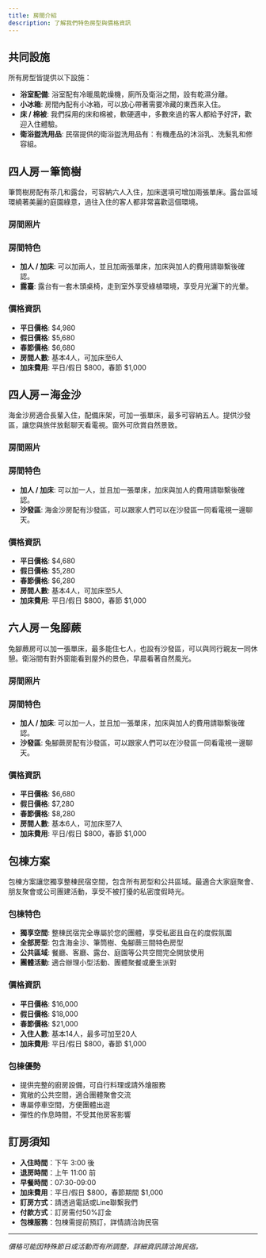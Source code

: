 ```yaml
---
title: 房間介紹
description: 了解我們特色房型與價格資訊
---
```



## 共同設施

所有房型皆提供以下設施：

- **浴室配備**: 浴室配有冷暖風乾燥機，廁所及衛浴之間，設有乾濕分離。
- **小冰箱**: 房間內配有小冰箱，可以放心帶著需要冷藏的東西來入住。
- **床 / 棉被**: 我們採用的床和棉被，軟硬適中，多數來過的客人都給予好評，歡迎入住體驗。
- **衛浴盥洗用品**: 民宿提供的衛浴盥洗用品有：有機產品的沐浴乳、洗髮乳和修容組。

## 四人房－筆筒樹

筆筒樹房配有茶几和露台，可容納六人入住，加床選項可增加兩張單床。露台區域環繞著美麗的庭園綠意，過往入住的客人都非常喜歡這個環境。

### 房間照片

<ImageCarousel images={right} aspectRatio="aspect-[3/2]" />

### 房間特色

- **加人 / 加床**: 可以加兩人，並且加兩張單床，加床與加人的費用請聯繫後確認。
- **露臺**: 露台有一套木頭桌椅，走到室外享受綠植環境，享受月光灑下的光暈。

### 價格資訊

- **平日價格**: $4,980
- **假日價格**: $5,680
- **春節價格**: $6,680
- **房間人數**: 基本4人，可加床至6人
- **加床費用**: 平日/假日 $800，春節 $1,000

## 四人房－海金沙

海金沙房適合長輩入住，配備床架，可加一張單床，最多可容納五人。提供沙發區，讓您與旅伴放鬆聊天看電視。窗外可欣賞自然景致。

### 房間照片

<ImageCarousel images={center} aspectRatio="aspect-[3/2]" />

### 房間特色

- **加人 / 加床**: 可以加一人，並且加一張單床，加床與加人的費用請聯繫後確認。
- **沙發區**: 海金沙房配有沙發區，可以跟家人們可以在沙發區一同看電視一邊聊天。

### 價格資訊

- **平日價格**: $4,680
- **假日價格**: $5,280
- **春節價格**: $6,280
- **房間人數**: 基本4人，可加床至5人
- **加床費用**: 平日/假日 $800，春節 $1,000

## 六人房－兔腳蕨

兔腳蕨房可以加一張單床，最多能住七人，也設有沙發區，可以與同行親友一同休憩。衛浴間有對外窗能看到屋外的景色，早晨看著自然風光。

### 房間照片

<ImageCarousel images={left} aspectRatio="aspect-[3/2]" />

### 房間特色

- **加人 / 加床**: 可以加一人，並且加一張單床，加床與加人的費用請聯繫後確認。
- **沙發區**: 兔腳蕨房配有沙發區，可以跟家人們可以在沙發區一同看電視一邊聊天。

### 價格資訊

- **平日價格**: $6,680
- **假日價格**: $7,280
- **春節價格**: $8,280
- **房間人數**: 基本6人，可加床至7人
- **加床費用**: 平日/假日 $800，春節 $1,000

## 包棟方案

包棟方案讓您獨享整棟民宿空間，包含所有房型和公共區域。最適合大家庭聚會、朋友聚會或公司團建活動，享受不被打擾的私密度假時光。

### 包棟特色

- **獨享空間**: 整棟民宿完全專屬於您的團體，享受私密且自在的度假氛圍
- **全部房型**: 包含海金沙、筆筒樹、兔腳蕨三間特色房型
- **公共區域**: 餐廳、客廳、露台、庭園等公共空間完全開放使用
- **團體活動**: 適合辦理小型活動、團體聚餐或慶生派對

### 價格資訊

- **平日價格**: $16,000
- **假日價格**: $18,000
- **春節價格**: $21,000
- **入住人數**: 基本14人，最多可加至20人
- **加床費用**: 平日/假日 $800，春節 $1,000

### 包棟優勢

- 提供完整的廚房設備，可自行料理或請外燴服務
- 寬敞的公共空間，適合團體聚會交流
- 專屬停車空間，方便團體出遊
- 彈性的作息時間，不受其他房客影響

## 訂房須知

- **入住時間**：下午 3:00 後
- **退房時間**：上午 11:00 前
- **早餐時間**：07:30-09:00
- **加床費用**：平日/假日 $800，春節期間 $1,000
- **訂房方式**：請透過電話或Line聯繫我們
- **付款方式**：訂房需付50%訂金
- **包棟服務**：包棟需提前預訂，詳情請洽詢民宿

---

_價格可能因特殊節日或活動而有所調整，詳細資訊請洽詢民宿。_
